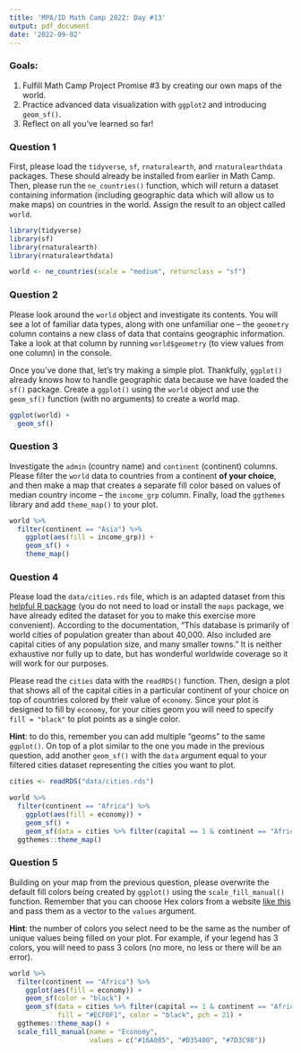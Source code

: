 ```yaml
---
title: 'MPA/ID Math Camp 2022: Day #13'
output: pdf_document
date: '2022-09-02'
---
```


### Goals:

1.  Fulfill Math Camp Project Promise #3 by creating our own maps of the world.
2.  Practice advanced data visualization with `ggplot2` and introducing `geom_sf()`.
3.  Reflect on all you've learned so far!

### Question 1

First, please load the `tidyverse`, `sf`, `rnaturalearth`, and `rnaturalearthdata` packages. These should already be installed from earlier in Math Camp. Then, please run the `ne_countries()` function, which will return a dataset containing information (including geographic data which will allow us to make maps) on countries in the world. Assign the result to an object called `world`.

```r
library(tidyverse)
library(sf)
library(rnaturalearth)
library(rnaturalearthdata)

world <- ne_countries(scale = "medium", returnclass = "sf")
```

### Question 2

Please look around the `world` object and investigate its contents. You will see a lot of familiar data types, along with one unfamiliar one -- the `geometry` column contains a new class of data that contains geographic information. Take a look at that column by running `world$geometry` (to view values from one column) in the console.

Once you've done that, let's try making a simple plot. Thankfully, `ggplot()` already knows how to handle geographic data because we have loaded the `sf()` package. Create a `ggplot()` using the `world` object and use the `geom_sf()` function (with no arguments) to create a world map.

```r
ggplot(world) + 
  geom_sf()
```

### Question 3

Investigate the `admin` (country name) and `continent` (continent) columns. Please filter the `world` data to countries from a continent **of your choice**, and then make a map that creates a separate fill color based on values of median country income -- the `income_grp` column. Finally, load the `ggthemes` library and add `theme_map()` to your plot.

```r
world %>% 
  filter(continent == "Asia") %>% 
    ggplot(aes(fill = income_grp)) + 
    geom_sf() + 
    theme_map()
```

### Question 4

Please load the `data/cities.rds` file, which is an adapted dataset from this [helpful R package](https://www.rdocumentation.org/packages/maps/versions/3.4.0/topics/world.cities) (you do not need to load or install the `maps` package, we have already edited the dataset for you to make this exercise more convenient). According to the documentation, "This database is primarily of world cities of population greater than about 40,000. Also included are capital cities of any population size, and many smaller towns." It is neither exhaustive nor fully up to date, but has wonderful worldwide coverage so it will work for our purposes.

Please read the `cities` data with the `readRDS()` function. Then, design a plot that shows all of the capital cities in a particular continent of your choice on top of countries colored by their value of `economy`. Since your plot is designed to fill by `economy`, for your cities geom you will need to specify `fill = "black"` to plot points as a single color.

**Hint**: to do this, remember you can add multiple "geoms" to the same `ggplot()`. On top of a plot similar to the one you made in the previous question, add another `geom_sf()` with the `data` argument equal to your filtered cities dataset representing the cities you want to plot.

```r
cities <- readRDS("data/cities.rds")

world %>% 
  filter(continent == "Africa") %>% 
    ggplot(aes(fill = economy)) + 
    geom_sf() + 
    geom_sf(data = cities %>% filter(capital == 1 & continent == "Africa"), fill = "black") + 
  ggthemes::theme_map()
```

### Question 5

Building on your map from the previous question, please overwrite the default fill colors being created by `ggplot()` using the `scale_fill_manual()` function. Remember that you can choose Hex colors from a website [like this](https://htmlcolorcodes.com/) and pass them as a vector to the `values` argument.

**Hint**: the number of colors you select need to be the same as the number of unique values being filled on your plot. For example, if your legend has 3 colors, you will need to pass 3 colors (no more, no less or there will be an error).

```r
world %>% 
  filter(continent == "Africa") %>% 
    ggplot(aes(fill = economy)) + 
    geom_sf(color = "black") + 
    geom_sf(data = cities %>% filter(capital == 1 & continent == "Africa"), 
            fill = "#ECF0F1", color = "black", pch = 21) + 
  ggthemes::theme_map() + 
  scale_fill_manual(name = "Economy", 
                    values = c("#16A085", "#D35400", "#7D3C98"))
```
